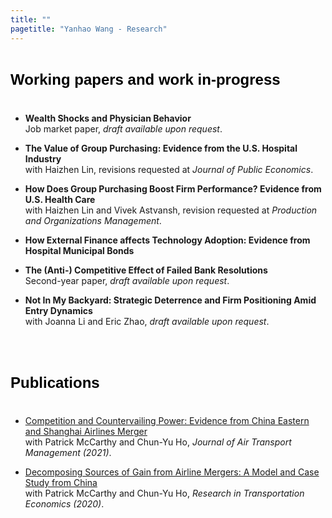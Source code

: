 ```yaml
---
title: ""
pagetitle: "Yanhao Wang - Research"
---
```


<link rel="stylesheet" href="style.css" type="text/css">


### <span style="color:Black;font-family:'Arial';font-size:18pt;font-weight:bold;line-height:3em">Working papers and work in-progress<span>

- **Wealth Shocks and Physician Behavior**<br>
Job market paper, *draft available upon request*.

- **The Value of Group Purchasing: Evidence from the U.S. Hospital Industry**<br> 
with Haizhen Lin, revisions requested at *Journal of Public Economics*.

- **How Does Group Purchasing Boost Firm Performance? Evidence from U.S. Health Care**<br>
with Haizhen Lin and Vivek Astvansh, revision requested at *Production and Organizations Management*.

- **How External Finance affects Technology Adoption: Evidence from Hospital Municipal Bonds**<br>

- **The (Anti-) Competitive Effect of Failed Bank Resolutions**<br> 
Second-year paper, *draft available upon request*.

- **Not In My Backyard: Strategic Deterrence and Firm Positioning Amid Entry Dynamics**<br> 
with Joanna Li and Eric Zhao, *draft available upon request*.


    
<br>

### <span style="color:Black;font-family:'Arial';font-size:18pt;font-weight:bold;line-height:3em">Publications<span>


- [Competition and Countervailing Power: Evidence from China Eastern and Shanghai Airlines Merger](https://www.sciencedirect.com/science/article/abs/pii/S096969972030572X)<br>
with Patrick McCarthy and Chun-Yu Ho, *Journal of Air Transport Management (2021)*.

- [Decomposing Sources of Gain from Airline Mergers: A Model and Case Study from China](https://www.sciencedirect.com/science/article/abs/pii/S0739885920301943)<br>
with Patrick McCarthy and Chun-Yu Ho, *Research in Transportation Economics (2020)*.

<!-- 
<br>

### <span style="color:Black">Other work<span>

[Government-Firm Collusion, Environmental Regulation and Firm's Total Factor Productivity](files/papers/ER_TFP_2017.pdf)<br>
*Economic Theory and Business Management (2017)* , in Chinese.

**Banking Market Development and Consumption Risk Sharing: Evidence from China.**<br>
with Chun-Yu Ho, Dan Li and Peng Wang, *2017*.<br> 

-->

<!-- *For more writings and presentations, see my CV [here](files/CV_YanhaoWang_May2019.pdf).* -->
